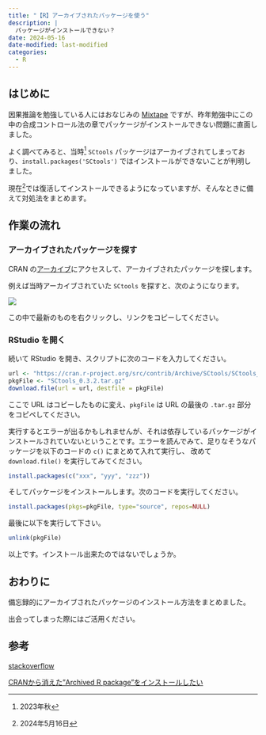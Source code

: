 ```yaml
---
title: "【R】アーカイブされたパッケージを使う"
description: |
  パッケージがインストールできない？
date: 2024-05-16
date-modified: last-modified
categories:
  - R
---
```


## はじめに

因果推論を勉強している人にはおなじみの [Mixtape](https://mixtape.scunning.com/) ですが、昨年勉強中にこの中の合成コントロール法の章でパッケージがインストールできない問題に直面しました。

よく調べてみると、当時^[2023年秋] `SCtools` パッケージはアーカイブされてしまっており、`install.packages('SCtools')` ではインストールができないことが判明しました。

現在^[2024年5月16日]では復活してインストールできるようになっていますが、そんなときに備えて対処法をまとめます。

## 作業の流れ

### アーカイブされたパッケージを探す

CRAN の[アーカイブ](https://cran.r-project.org/src/contrib/Archive/)にアクセスして、アーカイブされたパッケージを探します。

例えば当時アーカイブされていた `SCtools` を探すと、次のようになります。

![](sctools-archived.png)

この中で最新のものを右クリックし、リンクをコピーしてください。

### RStudio を開く

続いて RStudio を開き、スクリプトに次のコードを入力してください。

```.r
url <- "https://cran.r-project.org/src/contrib/Archive/SCtools/SCtools_0.3.2.tar.gz"
pkgFile <- "SCtools_0.3.2.tar.gz"
download.file(url = url, destfile = pkgFile)
```

ここで URL はコピーしたものに変え、`pkgFile` は URL の最後の `.tar.gz` 部分をコピペしてください。

実行するとエラーが出るかもしれませんが、それは依存しているパッケージがインストールされていないということです。エラーを読んでみて、足りなそうなパッケージを以下のコードの `c()` にまとめて入れて実行し、
改めて `download.file()` を実行してみてください。

```.r
install.packages(c("xxx", "yyy", "zzz"))
```

そしてパッケージをインストールします。次のコードを実行してください。

```.r
install.packages(pkgs=pkgFile, type="source", repos=NULL)
```

最後に以下を実行して下さい。

```.r
unlink(pkgFile)
```

以上です。インストール出来たのではないでしょうか。

## おわりに

備忘録的にアーカイブされたパッケージのインストール方法をまとめました。

出会ってしまった際にはご活用ください。

## 参考

:::{.callout-tip appearance="minimal"}
[stackoverflow](https://stackoverflow.com/questions/24194409/how-do-i-install-a-package-that-has-been-archived-from-cran)
:::

:::{.callout-tip appearance="minimal"}
[CRANから消えた"Archived R package"をインストールしたい](https://yoshi-nishikawa.hatenablog.com/entry/2017/10/27/143615)
:::